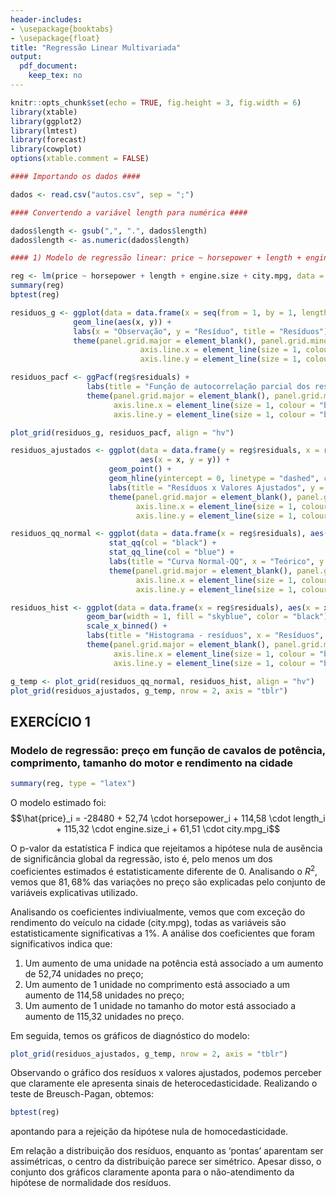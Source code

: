```yaml
---
header-includes:
- \usepackage{booktabs}
- \usepackage{float}
title: "Regressão Linear Multivariada"
output: 
  pdf_document: 
    keep_tex: no
---
```


```r
knitr::opts_chunk$set(echo = TRUE, fig.height = 3, fig.width = 6)
library(xtable)
library(ggplot2)
library(lmtest)
library(forecast)
library(cowplot)
options(xtable.comment = FALSE)
```

```r
#### Importando os dados ####

dados <- read.csv("autos.csv", sep = ";")

#### Convertendo a variável length para numérica ####

dados$length <- gsub(",", ".", dados$length)
dados$length <- as.numeric(dados$length)

#### 1) Modelo de regressão linear: price ~ horsepower + length + engine.size + city.mpg ####

reg <- lm(price ~ horsepower + length + engine.size + city.mpg, data = dados)
summary(reg)
bptest(reg)

residuos_g <- ggplot(data = data.frame(x = seq(from = 1, by = 1, length.out = length(reg$residuals)), y=reg$residuals)) + 
              geom_line(aes(x, y)) +
              labs(x = "Observação", y = "Resíduo", title = "Resíduos") + 
              theme(panel.grid.major = element_blank(), panel.grid.minor = element_blank(),
                             axis.line.x = element_line(size = 1, colour = "black"),
                             axis.line.y = element_line(size = 1, colour = "black"))

residuos_pacf <- ggPacf(reg$residuals) +
                 labs(title = "Função de autocorrelação parcial dos resíduos") +
                 theme(panel.grid.major = element_blank(), panel.grid.minor = element_blank(),
                       axis.line.x = element_line(size = 1, colour = "black"),
                       axis.line.y = element_line(size = 1, colour = "black"))

plot_grid(residuos_g, residuos_pacf, align = "hv")

residuos_ajustados <- ggplot(data = data.frame(y = reg$residuals, x = reg$fitted.values),
                             aes(x = x, y = y)) + 
                      geom_point() + 
                      geom_hline(yintercept = 0, linetype = "dashed", colour = "red") +
                      labs(title = "Resíduos x Valores Ajustados", y = "Resíduos", x = "Valores Ajustados") +
                      theme(panel.grid.major = element_blank(), panel.grid.minor = element_blank(),
                            axis.line.x = element_line(size = 1, colour = "black"),
                            axis.line.y = element_line(size = 1, colour = "black"))

residuos_qq_normal <- ggplot(data = data.frame(x = reg$residuals), aes(sample = x)) + 
                      stat_qq(col = "black") + 
                      stat_qq_line(col = "blue") + 
                      labs(title = "Curva Normal-QQ", x = "Teórico", y = "Amostra") +
                      theme(panel.grid.major = element_blank(), panel.grid.minor = element_blank(),
                            axis.line.x = element_line(size = 1, colour = "black"),
                            axis.line.y = element_line(size = 1, colour = "black"))

residuos_hist <- ggplot(data = data.frame(x = reg$residuals), aes(x = x)) + 
                 geom_bar(width = 1, fill = "skyblue", color = "black") + 
                 scale_x_binned() + 
                 labs(title = "Histograma - resíduos", x = "Resíduos", y = "Freq. absoluta") + 
                 theme(panel.grid.major = element_blank(), panel.grid.minor = element_blank(),
                       axis.line.x = element_line(size = 1, colour = "black"),
                       axis.line.y = element_line(size = 1, colour = "black"))

g_temp <- plot_grid(residuos_qq_normal, residuos_hist, align = "hv")
plot_grid(residuos_ajustados, g_temp, nrow = 2, axis = "tblr")
```

## EXERCÍCIO 1

### Modelo de regressão: preço em função de cavalos de potência, comprimento, tamanho do motor e rendimento na cidade

```r
summary(reg, type = "latex")
```

O modelo estimado foi: 
$$\hat{price}_i = -28480 + 52,74 \cdot horsepower_i + 114,58 \cdot length_i + 115,32 \cdot engine.size_i + 61,51 \cdot city.mpg_i$$

O p-valor da estatística F indica que rejeitamos a hipótese nula de ausência de significância global da regressão, isto é, pelo menos um dos coeficientes estimados é estatisticamente diferente de 0. Analisando o $R^2$, vemos que $81,68\%$ das variações no preço são explicadas pelo conjunto de variáveis explicativas utilizado.

Analisando os coeficientes indiviualmente, vemos que com exceção do rendimento do veículo na cidade (city.mpg), todas as variáveis são estatisticamente significativas a $1\%$. A análise dos coeficientes que foram significativos indica que:

1. Um aumento de uma unidade na potência está associado a um aumento de 52,74 unidades no preço;
2. Um aumento de 1 unidade no comprimento está associado a um aumento de 114,58 unidades no preço;
3. Um aumento de 1 unidade no tamanho do motor está associado a aumento de 115,32 unidades no preço.

Em seguida, temos os gráficos de diagnóstico do modelo:

``` r
plot_grid(residuos_ajustados, g_temp, nrow = 2, axis = "tblr")
```
Observando o gráfico dos resíduos x valores ajustados, podemos perceber que claramente ele apresenta sinais de heterocedasticidade. Realizando o teste de Breusch-Pagan, obtemos:

```r
bptest(reg)
```
apontando para a rejeição da hipótese nula de homocedasticidade.

Em relação a distribuição dos resíduos, enquanto as 'pontas' aparentam ser assimétricas, o centro da distribuição parece ser simétrico. Apesar disso, o conjunto dos gráficos claramente aponta para o não-atendimento da hipótese de normalidade dos resíduos.